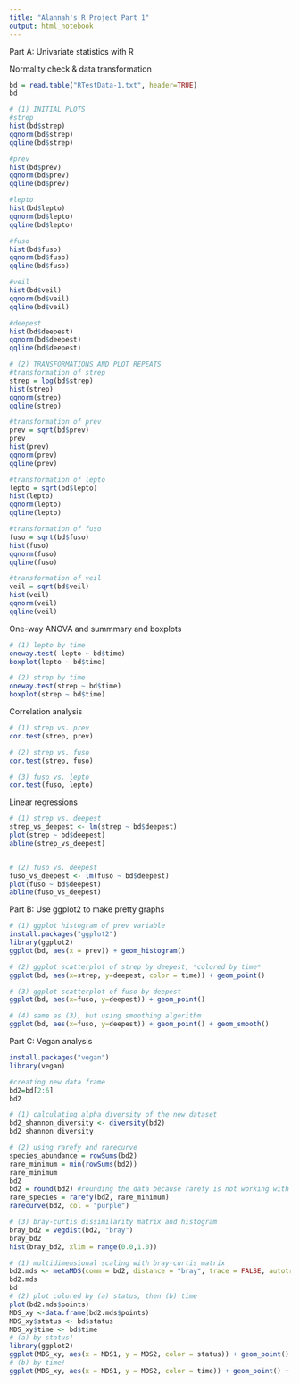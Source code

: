 ```yaml
---
title: "Alannah's R Project Part 1"
output: html_notebook
---
```


Part A: Univariate statistics with R

Normality check & data transformation

```r
bd = read.table("RTestData-1.txt", header=TRUE)
bd
```

```r
# (1) INITIAL PLOTS
#strep
hist(bd$strep)
qqnorm(bd$strep)
qqline(bd$strep)

#prev
hist(bd$prev)
qqnorm(bd$prev)
qqline(bd$prev)

#lepto
hist(bd$lepto)
qqnorm(bd$lepto)
qqline(bd$lepto)

#fuso
hist(bd$fuso)
qqnorm(bd$fuso)
qqline(bd$fuso)

#veil
hist(bd$veil)
qqnorm(bd$veil)
qqline(bd$veil)

#deepest
hist(bd$deepest)
qqnorm(bd$deepest)
qqline(bd$deepest)

# (2) TRANSFORMATIONS AND PLOT REPEATS
#transformation of strep
strep = log(bd$strep)
hist(strep)
qqnorm(strep)
qqline(strep)

#transformation of prev
prev = sqrt(bd$prev)
prev
hist(prev)
qqnorm(prev)
qqline(prev)

#transformation of lepto
lepto = sqrt(bd$lepto)
hist(lepto)
qqnorm(lepto)
qqline(lepto)

#transformation of fuso
fuso = sqrt(bd$fuso)
hist(fuso)
qqnorm(fuso)
qqline(fuso)

#transformation of veil
veil = sqrt(bd$veil)
hist(veil)
qqnorm(veil)
qqline(veil)

```

One-way ANOVA and summmary and boxplots

```r
# (1) lepto by time
oneway.test( lepto ~ bd$time)
boxplot(lepto ~ bd$time)

# (2) strep by time
oneway.test(strep ~ bd$time)
boxplot(strep ~ bd$time)
```

Correlation analysis 

```r
# (1) strep vs. prev
cor.test(strep, prev)

# (2) strep vs. fuso
cor.test(strep, fuso)

# (3) fuso vs. lepto
cor.test(fuso, lepto)
```

Linear regressions

```r
# (1) strep vs. deepest
strep_vs_deepest <- lm(strep ~ bd$deepest)
plot(strep ~ bd$deepest)
abline(strep_vs_deepest)


# (2) fuso vs. deepest
fuso_vs_deepest <- lm(fuso ~ bd$deepest)
plot(fuso ~ bd$deepest)
abline(fuso_vs_deepest)

```

Part B: Use ggplot2 to make pretty graphs

```r
# (1) ggplot histogram of prev variable
install.packages("ggplot2")
library(ggplot2)
ggplot(bd, aes(x = prev)) + geom_histogram()

# (2) ggplot scatterplot of strep by deepest, *colored by time*
ggplot(bd, aes(x=strep, y=deepest, color = time)) + geom_point()

# (3) ggplot scatterplot of fuso by deepest
ggplot(bd, aes(x=fuso, y=deepest)) + geom_point()

# (4) same as (3), but using smoothing algorithm
ggplot(bd, aes(x=fuso, y=deepest)) + geom_point() + geom_smooth()
```

Part C: Vegan analysis

```r
install.packages("vegan")
library(vegan)

#creating new data frame
bd2=bd[2:6]
bd2

# (1) calculating alpha diversity of the new dataset
bd2_shannon_diversity <- diversity(bd2)
bd2_shannon_diversity

# (2) using rarefy and rarecurve
species_abundance = rowSums(bd2)
rare_minimum = min(rowSums(bd2))
rare_minimum
bd2
bd2 = round(bd2) #rounding the data because rarefy is not working with the decimal numbers,giving error if not whole integers. this makes sense if it is asking for species number.
rare_species = rarefy(bd2, rare_minimum)
rarecurve(bd2, col = "purple")

# (3) bray-curtis dissimilarity matrix and histogram
bray_bd2 = vegdist(bd2, "bray")
bray_bd2
hist(bray_bd2, xlim = range(0.0,1.0))
```

```r
# (1) multidimensional scaling with bray-curtis matrix
bd2.mds <- metaMDS(comm = bd2, distance = "bray", trace = FALSE, autotransform = FALSE)
bd2.mds
bd
# (2) plot colored by (a) status, then (b) time
plot(bd2.mds$points)
MDS_xy <-data.frame(bd2.mds$points)
MDS_xy$status <- bd$status
MDS_xy$time <- bd$time
# (a) by status!
library(ggplot2)
ggplot(MDS_xy, aes(x = MDS1, y = MDS2, color = status)) + geom_point() + theme_light()
# (b) by time! 
ggplot(MDS_xy, aes(x = MDS1, y = MDS2, color = time)) + geom_point() + theme_classic()

```


